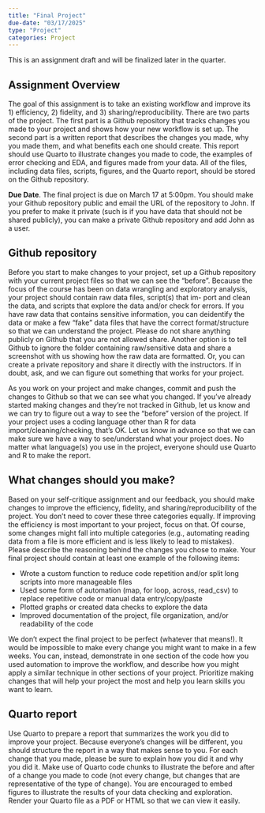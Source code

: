 ```yaml
---
title: "Final Project"
due-date: "03/17/2025"
type: "Project"
categories: Project
---
```


:::{.callout-warning}
This is an assignment draft and will be finalized later in the quarter.
:::

## Assignment Overview
The goal of this assignment is to take an existing workflow and improve its 1) efficiency, 2) fidelity, and 3) sharing/reproducibility. There are two parts of the project. The first part is a Github repository that tracks changes you made to your project and shows how your new workflow is set up. The second part is a written report that describes the changes you made, why you made them, and what benefits each one should create. This report should use Quarto to illustrate changes you made to code, the examples of error checking and EDA, and figures made from your data. All of the files, including data files, scripts, figures, and the Quarto report, should be stored on the Github repository.

**Due Date**. The final project is due on March 17 at 5:00pm. You should make your Github repository public and email the URL of the repository to John. If you prefer to make it private (such is if you have data that should not be shared publicly), you can make a private Github repository and add John as a user. 

## Github repository
Before you start to make changes to your project, set up a Github repository with your current project files so that we can see the “before”. Because the focus of the course has been on data wrangling and exploratory analysis, your project should contain raw data files, script(s) that im- port and clean the data, and scripts that explore the data and/or check for errors. If you have raw data that contains sensitive information, you can deidentify the data or make a few “fake” data files that have the correct format/structure so that we can understand the project. Please do not share anything publicly on Github that you are not allowed share. Another option is to tell Github to ignore the folder containing raw/sensitive data and share a screenshot with us showing how the raw data are formatted. Or, you can create a private repository and share it directly with the instructors. If in doubt, ask, and we can figure out something that works for your project.

As you work on your project and make changes, commit and push the changes to Github so that we can see what you changed. If you’ve already started making changes and they’re not tracked in Github, let us know and we can try to figure out a way to see the “before” version of the project. If your project uses a coding language other than R for data import/cleaning/checking, that’s OK. Let us know in advance so that we can make sure we have a way to see/understand what your project does. No matter what language(s) you use in the project, everyone should use Quarto and R to make the report.

## What changes should you make?
Based on your self-critique assignment and our feedback, you should make changes to improve the efficiency, fidelity, and sharing/reproducibility of the project. You don’t need to cover these three categories equally. If improving the efficiency is most important to your project, focus on that. Of course, some changes might fall into multiple categories (e.g., automating reading data from a file is more efficient and is less likely to lead to mistakes). Please describe the reasoning behind the changes you chose to make. Your final project should contain at least one example of the following items:

- Wrote a custom function to reduce code repetition and/or split long scripts into more manageable files 
- Used some form of automation (map, for loop, across, read_csv) to replace repetitive code or manual data entry/copy/paste 
- Plotted graphs or created data checks to explore the data 
- Improved documentation of the project, file organization, and/or readability of the code 

We don’t expect the final project to be perfect (whatever that means!). It would be impossible to make every change you might want to make in a few weeks. You can, instead, demonstrate in one section of the code how you used automation to improve the workflow, and describe how you might apply a similar technique in other sections of your project. Prioritize making changes that will help your project the most and help you learn skills you want to learn.

## Quarto report
Use Quarto to prepare a report that summarizes the work you did to improve your project. Because everyone’s changes will be different, you should structure the report in a way that makes sense to you. For each change that you made, please be sure to explain how you did it and why you did it. Make use of Quarto code chunks to illustrate the before and after of a change you made to code (not every change, but changes that are representative of the type of change). You are encouraged to embed figures to illustrate the results of your data checking and exploration. Render your Quarto file as a PDF or HTML so that we can view it easily.